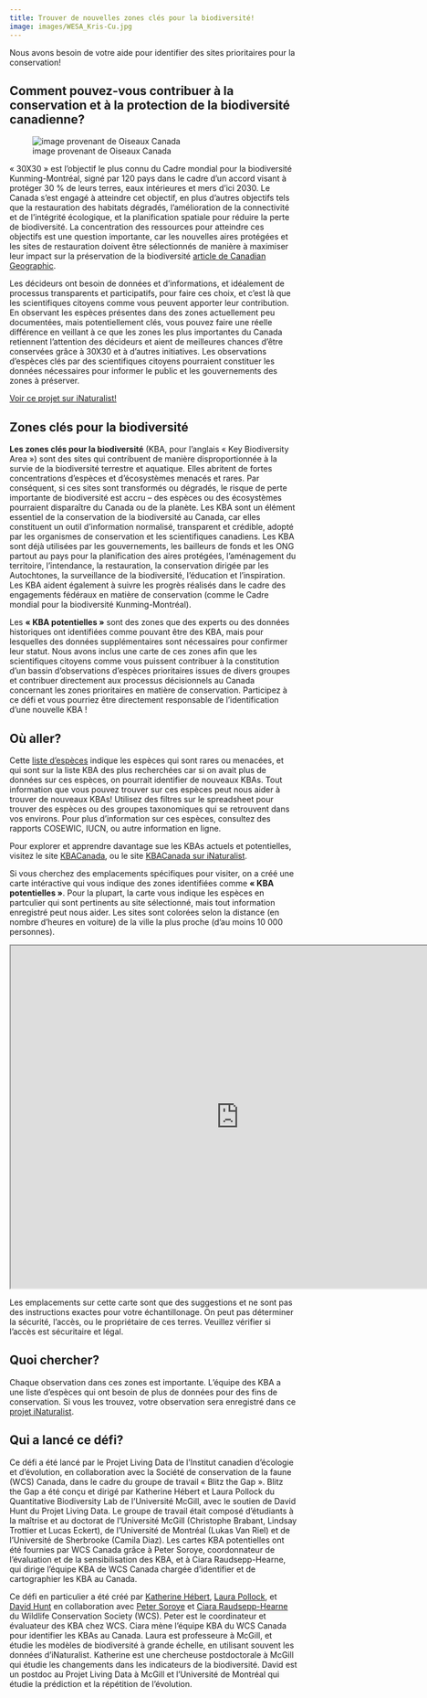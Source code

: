 ```yaml
---
title: Trouver de nouvelles zones clés pour la biodiversité!
image: images/WESA_Kris-Cu.jpg
---
```


Nous avons besoin de votre aide pour identifier des sites prioritaires pour la conservation!

## Comment pouvez-vous contribuer à la conservation et à la protection de la biodiversité canadienne?

![image provenant de Oiseaux Canada](images/KBA-photos-by-Amanda-Bichel.jpg)

« 30X30 » est l’objectif le plus connu du Cadre mondial pour la biodiversité Kunming-Montréal, signé par 120 pays dans le cadre d’un accord visant à protéger 30 % de leurs terres, eaux intérieures et mers d’ici 2030. Le Canada s’est engagé à atteindre cet objectif, en plus d’autres objectifs tels que la restauration des habitats dégradés, l’amélioration de la connectivité et de l’intégrité écologique, et la planification spatiale pour réduire la perte de biodiversité. La concentration des ressources pour atteindre ces objectifs est une question importante, car les nouvelles aires protégées et les sites de restauration doivent être sélectionnés de manière à maximiser leur impact sur la préservation de la biodiversité [article de Canadian Geographic](https://canadiangeographic.ca/articles/safeguarding-the-future-of-canadas-environment/).

Les décideurs ont besoin de données et d’informations, et idéalement de processus transparents et participatifs, pour faire ces choix, et c’est là que les scientifiques citoyens comme vous peuvent apporter leur contribution. En observant les espèces présentes dans des zones actuellement peu documentées, mais potentiellement clés, vous pouvez faire une réelle différence en veillant à ce que les zones les plus importantes du Canada retiennent l'attention des décideurs et aient de meilleures chances d'être conservées grâce à 30X30 et à d'autres initiatives. Les observations d'espèces clés par des scientifiques citoyens pourraient constituer les données nécessaires pour informer le public et les gouvernements des zones à préserver.

[Voir ce projet sur iNaturalist!](https://inaturalist.ca/projects/maybas-conservation-priorities-in-canada){.btn .btn-primary .btn role="button"}

## Zones clés pour la biodiversité

**Les zones clés pour la biodiversité** (KBA, pour l’anglais « Key Biodiversity Area ») sont des sites qui contribuent de manière disproportionnée à la survie de la biodiversité terrestre et aquatique. Elles abritent de fortes concentrations d'espèces et d'écosystèmes menacés et rares. Par conséquent, si ces sites sont transformés ou dégradés, le risque de perte importante de biodiversité est accru – des espèces ou des écosystèmes pourraient disparaître du Canada ou de la planète. Les KBA sont un élément essentiel de la conservation de la biodiversité au Canada, car elles constituent un outil d'information normalisé, transparent et crédible, adopté par les organismes de conservation et les scientifiques canadiens. Les KBA sont déjà utilisées par les gouvernements, les bailleurs de fonds et les ONG partout au pays pour la planification des aires protégées, l'aménagement du territoire, l'intendance, la restauration, la conservation dirigée par les Autochtones, la surveillance de la biodiversité, l'éducation et l'inspiration. Les KBA aident également à suivre les progrès réalisés dans le cadre des engagements fédéraux en matière de conservation (comme le Cadre mondial pour la biodiversité Kunming-Montréal).

Les **« KBA potentielles »** sont des zones que des experts ou des données historiques ont identifiées comme pouvant être des KBA, mais pour lesquelles des données supplémentaires sont nécessaires pour confirmer leur statut. Nous avons inclus une carte de ces zones afin que les scientifiques citoyens comme vous puissent contribuer à la constitution d'un bassin d'observations d'espèces prioritaires issues de divers groupes et contribuer directement aux processus décisionnels au Canada concernant les zones prioritaires en matière de conservation. Participez à ce défi et vous pourriez être directement responsable de l'identification d'une nouvelle KBA !

## Où aller?

Cette [liste d'espèces](https://docs.google.com/spreadsheets/d/13sVfHA7ZQC7CR3s1qJyea5NH210DEXG2/edit?usp=sharing&ouid=100802341057493756245&rtpof=true&sd=true) indique les espèces qui sont rares ou menacées, et qui sont sur la liste KBA des plus recherchées car si on avait plus de données sur ces espèces, on pourrait identifier de nouveaux KBAs. Tout information que vous pouvez trouver sur ces espèces peut nous aider à trouver de nouveaux KBAs! Utilisez des filtres sur le spreadsheet pour trouver des espèces ou des groupes taxonomiques qui se retrouvent dans vos environs. Pour plus d'information sur ces espèces, consultez des rapports COSEWIC, IUCN, ou autre information en ligne.

Pour explorer et apprendre davantage sue les KBAs actuels et potentielles, visitez le site [KBACanada](https://kbacanada.org/explore/map-viewer/), ou le site [KBACanada sur iNaturalist](https://www.inaturalist.org/projects/key-biodiversity-areas-of-canada).

Si vous cherchez des emplacements spécifiques pour visiter, on a créé une carte intéractive qui vous indique des zones identifiées comme **« KBA potentielles »**. Pour la plupart, la carte vous indique les espèces en partculier qui sont pertinents au site sélectionné, mais tout information enregistré peut nous aider. Les sites sont colorées selon la distance (en nombre d'heures en voiture) de la ville la plus proche (d'au moins 10 000 personnes).

```{=html}
<iframe width="800" height="600" src="https://pollocklab.github.io/blitzthegap-mayBA/challenge_mayBA_map.html" title="Les KBA potentielles au Canada" data-external="1"></iframe>
```

::: callout-warning
Les emplacements sur cette carte sont que des suggestions et ne sont pas des instructions exactes pour votre échantillonage. On peut pas déterminer la sécurité, l'accès, ou le propriétaire de ces terres. Veuillez vérifier si l'accès est sécuritaire et légal.
:::

## Quoi chercher?

Chaque observation dans ces zones est importante. L'équipe des KBA a une liste d'espèces qui ont besoin de plus de données pour des fins de conservation. Si vous les trouvez, votre observation sera enregistré dans ce [projet iNaturalist](https://inaturalist.ca/projects/maybas-conservation-priorities-in-canada).

## Qui a lancé ce défi?

Ce défi a été lancé par le Projet Living Data de l'Institut canadien d'écologie et d'évolution, en collaboration avec la Société de conservation de la faune (WCS) Canada, dans le cadre du groupe de travail « Blitz the Gap ». Blitz the Gap a été conçu et dirigé par Katherine Hébert et Laura Pollock du Quantitative Biodiversity Lab de l'Université McGill, avec le soutien de David Hunt du Projet Living Data. Le groupe de travail était composé d'étudiants à la maîtrise et au doctorat de l'Université McGill (Christophe Brabant, Lindsay Trottier et Lucas Eckert), de l'Université de Montréal (Lukas Van Riel) et de l'Université de Sherbrooke (Camila Diaz). Les cartes KBA potentielles ont été fournies par WCS Canada grâce à Peter Soroye, coordonnateur de l'évaluation et de la sensibilisation des KBA, et à Ciara Raudsepp-Hearne, qui dirige l'équipe KBA de WCS Canada chargée d'identifier et de cartographier les KBA au Canada.

Ce défi en particulier a été créé par [Katherine Hébert](https://katherinehebert.github.io/), [Laura Pollock](https://qbiodiversity.org/), et [David Hunt](https://davidagahunt.weebly.com/about.html) en collaboration avec [Peter Soroye](https://wcscanada.org/about/contact/peter-soroye/) et [Ciara Raudsepp-Hearne](https://wcscanada.org/about/contact/ciara-raudsepp-hearne/) du Wildlife Conservation Society (WCS). Peter est le coordinateur et évaluateur des KBA chez WCS. Ciara mène l'équipe KBA du WCS Canada pour identifier les KBAs au Canada. Laura est professeure à McGill, et étudie les modèles de biodiversité à grande échelle, en utilisant souvent les données d'iNaturalist. Katherine est une chercheuse postdoctorale à McGill qui étudie les changements dans les indicateurs de la biodiversité. David est un postdoc au Projet Living Data à McGill et l'Université de Montréal qui étudie la prédiction et la répétition de l'évolution.
